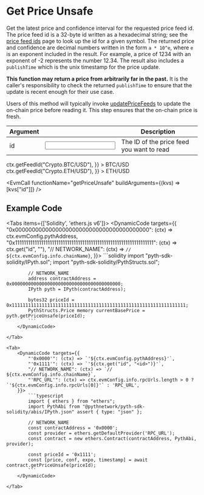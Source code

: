 
# Get Price Unsafe

Get the latest price and confidence interval for the requested price feed id.
The price feed id is a 32-byte id written as a hexadecimal string; see the [price feed ids](https://pyth.network/developers/price-feed-ids) page to look up the id for a given symbol.
The returned price and confidence are decimal numbers written in the form `a * 10^e`, where `e` is an exponent included in the result.
For example, a price of 1234 with an exponent of -2 represents the number 12.34.
The result also includes a `publishTime` which is the unix timestamp for the price update.

**This function may return a price from arbitrarily far in the past.**
It is the caller's responsibility to check the returned `publishTime` to ensure that the update is recent enough for their use case.

Users of this method will typically invoke [updatePriceFeeds](update-price-feeds) to update the on-chain price before
reading it. This step ensures that the on-chain price is fresh.

| Argument                                 |                   | Description                               |
| ---------------------------------------- | ----------------- | ----------------------------------------- |
| <Arg required={true} type="hex">id</Arg> | <Input id="id" /> | The ID of the price feed you want to read |

<Examples>
  <Example
    keyValues={{
      id: (ctx) => ctx.getFeedId("Crypto.BTC/USD"),
    }}
  >
    BTC/USD
  </Example>
  <Example
    keyValues={{
      id: (ctx) => ctx.getFeedId("Crypto.ETH/USD"),
    }}
  >
    ETH/USD
  </Example>
</Examples>

<EvmCall functionName="getPriceUnsafe" buildArguments={(kvs) => [kvs["id"]]} />

## Example Code

<Tabs items={['Solidity', 'ethers.js v6']}>
    <Tab>
        <DynamicCode targets={{
            "0x0000000000000000000000000000000000000000": (ctx) => ctx.evmConfig.pythAddress,
            "0x1111111111111111111111111111111111111111111111111111111111111111": (ctx) => ctx.get("id", "<id>"),
            "// NETWORK_NAME": (ctx) => `// ${ctx.evmConfig.info.chainName}`,
        }}>
            ```solidity
            import "pyth-sdk-solidity/IPyth.sol";
            import "pyth-sdk-solidity/PythStructs.sol";

            // NETWORK_NAME
            address contractAddress = 0x0000000000000000000000000000000000000000;
            IPyth pyth = IPyth(contractAddress);

            bytes32 priceId = 0x1111111111111111111111111111111111111111111111111111111111111111;
            PythStructs.Price memory currentBasePrice = pyth.getPriceUnsafe(priceId);
            ```
        </DynamicCode>

    </Tab>

    <Tab>
        <DynamicCode targets={{
            "'0x0000'": (ctx) => `'${ctx.evmConfig.pythAddress}'`,
            "'0x1111'": (ctx) => `'${ctx.get("id", "<id>")}'`,
            "// NETWORK_NAME": (ctx) => `// ${ctx.evmConfig.info.chainName}`,
            "'RPC_URL'": (ctx) => ctx.evmConfig.info.rpcUrls.length > 0 ? `'${ctx.evmConfig.info.rpcUrls[0]}'` : 'RPC_URL',
        }}>
            ```typescript
            import { ethers } from "ethers";
            import PythAbi from "@pythnetwork/pyth-sdk-solidity/abis/IPyth.json" assert { type: "json" };

            // NETWORK_NAME
            const contractAddress = '0x0000';
            const provider = ethers.getDefaultProvider('RPC_URL');
            const contract = new ethers.Contract(contractAddress, PythAbi, provider);

            const priceId = '0x1111';
            const [price, conf, expo, timestamp] = await contract.getPriceUnsafe(priceId);
            ```
        </DynamicCode>

    </Tab>

</Tabs>
